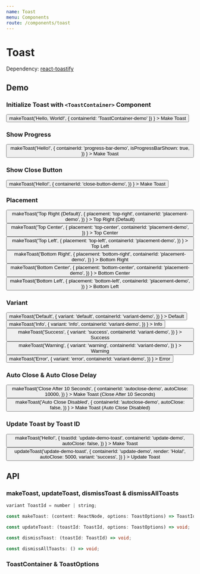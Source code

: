 ```yaml
---
name: Toast
menu: Components
route: /components/toast
---
```





# Toast

Dependency: [react-toastify](https://github.com/fkhadra/react-toastify)

## Demo

### Initialize Toast with `<ToastContainer>` Component

<Playground>
  <ToastContainer containerId="ToastContainer-demo" />
  <Button
    onClick={() =>
      makeToast('Hello, World!', { containerId: 'ToastContainer-demo' })
    }
  >
    Make Toast
  </Button>
</Playground>

### Show Progress

<Playground>
  <ToastContainer containerId="progress-bar-demo" />
  <Container>
    <Button
      onClick={() =>
        makeToast('Hello!', {
          containerId: 'progress-bar-demo',
          isProgressBarShown: true,
        })
      }
    >
      Make Toast
    </Button>
  </Container>
</Playground>

### Show Close Button

<Playground>
  <ToastContainer isCloseButtonShown containerId="close-button-demo" />
  <Container>
    <Button
      onClick={() =>
        makeToast('Hello!', {
          containerId: 'close-button-demo',
        })
      }
    >
      Make Toast
    </Button>
  </Container>
</Playground>

### Placement

<Playground>
  <ToastContainer containerId="placement-demo" />
  <Container>
    <Button
      onClick={() =>
        makeToast('Top Right (Default)', {
          placement: 'top-right',
          containerId: 'placement-demo',
        })
      }
    >
      Top Right (Default)
    </Button>
    <Button
      onClick={() =>
        makeToast('Top Center', {
          placement: 'top-center',
          containerId: 'placement-demo',
        })
      }
    >
      Top Center
    </Button>
    <Button
      onClick={() =>
        makeToast('Top Left', {
          placement: 'top-left',
          containerId: 'placement-demo',
        })
      }
    >
      Top Left
    </Button>
    <Button
      onClick={() =>
        makeToast('Bottom Right', {
          placement: 'bottom-right',
          containerId: 'placement-demo',
        })
      }
    >
      Bottom Right
    </Button>
    <Button
      onClick={() =>
        makeToast('Bottom Center', {
          placement: 'bottom-center',
          containerId: 'placement-demo',
        })
      }
    >
      Bottom Center
    </Button>
    <Button
      onClick={() =>
        makeToast('Bottom Left', {
          placement: 'bottom-left',
          containerId: 'placement-demo',
        })
      }
    >
      Bottom Left
    </Button>
  </Container>
</Playground>

### Variant

<Playground>
  <ToastContainer containerId="variant-demo" />
  <Container>
    <Button
      onClick={() =>
        makeToast('Default', {
          variant: 'default',
          containerId: 'variant-demo',
        })
      }
    >
      Default
    </Button>
    <Button
      onClick={() =>
        makeToast('Info', {
          variant: 'info',
          containerId: 'variant-demo',
        })
      }
    >
      Info
    </Button>
    <Button
      onClick={() =>
        makeToast('Success', {
          variant: 'success',
          containerId: 'variant-demo',
        })
      }
    >
      Success
    </Button>
    <Button
      onClick={() =>
        makeToast('Warning', {
          variant: 'warning',
          containerId: 'variant-demo',
        })
      }
    >
      Warning
    </Button>
    <Button
      onClick={() =>
        makeToast('Error', {
          variant: 'error',
          containerId: 'variant-demo',
        })
      }
    >
      Error
    </Button>
  </Container>
</Playground>

### Auto Close & Auto Close Delay

<Playground>
  <ToastContainer containerId="autoclose-demo" />
  <Container>
    <Button
      onClick={() =>
        makeToast('Close After 10 Seconds', {
          containerId: 'autoclose-demo',
          autoClose: 10000,
        })
      }
    >
      Make Toast (Close After 10 Seconds)
    </Button>
    <Button
      onClick={() =>
        makeToast('Auto Close Disabled', {
          containerId: 'autoclose-demo',
          autoClose: false,
        })
      }
    >
      Make Toast (Auto Close Disabled)
    </Button>
  </Container>
</Playground>

### Update Toast by Toast ID

<Playground>
  <ToastContainer containerId="update-demo" />
  <Container>
    <Button
      onClick={() =>
        makeToast('Hello!', {
          toastId: 'update-demo-toast',
          containerId: 'update-demo',
          autoClose: false,
        })
      }
    >
      Make Toast
    </Button>
    <Button
      onClick={() =>
        updateToast('update-demo-toast', {
          containerId: 'update-demo',
          render: 'Hola!',
          autoClose: 5000,
          variant: 'success',
        })
      }
    >
      Update Toast
    </Button>
  </Container>
</Playground>

## API

### makeToast, updateToast, dismissToast & dismissAllToasts

```ts
variant ToastId = number | string;

const makeToast: (content: ReactNode, options: ToastOptions) => ToastId;

const updateToast: (toastId: ToastId, options: ToastOptions) => void;

const dismissToast: (toastId: ToastId) => void;

const dismissAllToasts: () => void;
```

### ToastContainer & ToastOptions

<Props of={ToastContainer} />
